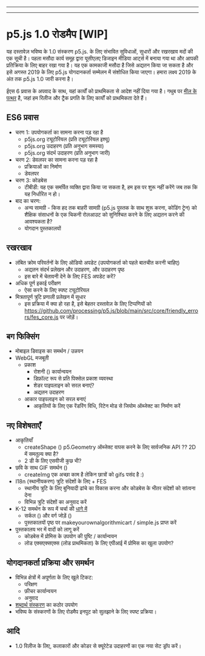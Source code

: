 
---

---
# p5.js 1.0 रोडमैप [WIP]

यह दस्तावेज़ भविष्य के 1.0 संस्करण p5.js. के लिए संभावित सुविधाओं, सुधारों और रखरखाव मदों की एक सूची है। पहला मसौदा कार्य समूह द्वारा यूसीएलए डिजाइन मीडिया आर्ट्स में बनाया गया था और आपकी प्रतिक्रिया के लिए बाहर रखा गया है। यह एक कामकाजी मसौदा है जिसे अद्यतन किया जा सकता है और इसे अगस्त 2019 के लिए p5.js योगदानकर्ता सम्मेलन में संशोधित किया जाएगा। हमारा लक्ष्य 2019 के अंत तक p5.js 1.0 जारी करना है।

ईएस 6 प्रवास के अपवाद के साथ, यहां कार्यों को प्राथमिकता से आदेश नहीं दिया गया है। गथुब पर [मील के पत्थर](https://github.com/processing/p5.js/milestones) है, जहां हम रिलीज और ट्रैक प्रगति के लिए कार्यों को प्राथमिकता देते हैं।

## ES6 प्रवास
* चरण 1: उपयोगकर्ता का सामना करना पड़ रहा है
  * p5js.org ट्यूटोरियल (प्रति ट्यूटोरियल इश्यू)
  * p5js.org उदाहरण (प्रति अनुभाग समस्या)
  * p5js.org संदर्भ उदाहरण (प्रति अनुभाग जारी)
* चरण 2: डेवलपर का सामना करना पड़ रहा है
  * प्रक्रियाओं का निर्माण
  * डेवलपर
* चरण 3: कोडबेस
  * टीबीडी: यह एक समर्पित व्यक्ति द्वारा किया जा सकता है, हम इस पर शुरू नहीं करेंगे जब तक कि यह निर्धारित न हो।
* बाद का चरण:
  * अन्य सामग्री - किस हद तक बाहरी सामग्री (p5.js पुस्तक के साथ शुरू करना, कोडिंग ट्रेन) को शैक्षिक संसाधनों के एक चिकनी रोलआउट को सुनिश्चित करने के लिए अद्यतन करने की आवश्यकता है?
  * योगदान पुस्तकालयों

## रखरखाव
* लंबित क्रोम परिवर्तनों के लिए ऑडियो अपडेट (उपयोगकर्ता को पहले बातचीत करनी चाहिए)
  * अद्यतन संदर्भ प्रलेखन और उदाहरण, और उदाहरण पृष्ठ
  * इस बारे में चेतावनी देने के लिए FES अपडेट करें?
* अधिक पूर्ण इकाई परीक्षण
  * ऐसा करने के लिए स्पष्ट ट्यूटोरियल
* मित्रतापूर्ण त्रुटि प्रणाली प्रलेखन में सुधार
  * इस प्रक्रिया में क्या हो रहा है, इसे बेहतर दस्तावेज़ के लिए टिप्पणियों को https://github.com/processing/p5.js/blob/main/src/core/friendly_errors/fes_core.js पर जोड़ें।

## बग फिक्सिंग
* मोबाइल डिवाइस का समर्थन / उन्नयन
* WebGL मजबूती
  * प्रकाश
    * रोशनी () कार्यान्वयन
    * डिफ़ॉल्ट रूप से प्रति पिक्सेल प्रकाश व्यवस्था
    * शेडर पाइपलाइन को सरल बनाएं?
    * अद्यतन उदाहरण
  * आकार पाइपलाइन को सरल बनाएं
    * आकृतियों के लिए एक रेंडरिंग विधि, रिटेन मोड से जियोम ऑब्जेक्ट का निर्माण करें

## नए विशेषताएँ
* आकृतियाँ
  * createShape () p5.Geometry ऑब्जेक्ट वापस करने के लिए सार्वजनिक API ?? 2D में समतुल्य क्या है?
  * 2 डी के लिए एसवीजी कुछ भी?
* छवि के साथ GIF समर्थन ()
  * createImg एक अच्छा काम है लेकिन छात्रों को gifs पसंद है :)
* I18n (स्थानीयकरण) त्रुटि संदेशों के लिए + FES
  * स्थानीय त्रुटि के लिए बुनियादी ढांचे का विकास करना और कोडबेस के भीतर संदेशों को सांत्वना देना
  * विभिन्न त्रुटि संदेशों का अनुवाद करें
* K-12 समर्थन के रूप में चर्चा की [धागे में](https://github.com/processing/p5.js/issues/2305)
  * सर्कल () और वर्ग जोड़ें ()
  * पुस्तकालयों पृष्ठ पर makeyourownalgorithmicart / simple.js प्राप्त करें
* पुस्तकालय भर में वादों को लागू करें
  * कोडबेस में प्रोमिस के उपयोग की पुष्टि / कार्यान्वयन
  * लोड एक्सएक्सएक्स (लोड प्राथमिकता) के लिए एपीआई में प्रोमिस का खुला उपयोग?
  
## योगदानकर्ता प्रक्रिया और समर्थन
* विभिन्न क्षेत्रों में अपूर्णता के लिए खुले टिकट:
  * परिक्षण
  * फ़ीचर कार्यान्वयन
  * अनुवाद
* [शब्दार्थ संस्करण](https://semver.org/) का कठोर उपयोग
* भविष्य के संस्करणों के लिए रोडमैप इनपुट को सुलझाने के लिए स्पष्ट प्रक्रिया।

## आदि
* 1.0 रिलीज के लिए, कलाकारों और कोडर से क्यूरेटेड उदाहरणों का एक नया सेट ड्रॉप करें।
